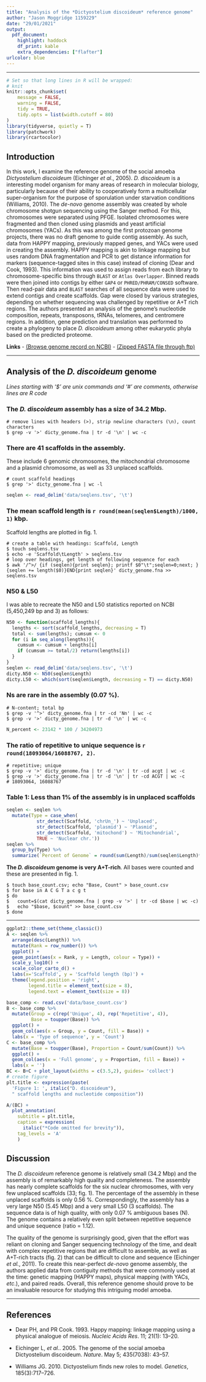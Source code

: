 ```yaml
---
title: "Analysis of the *Dictyostelium discoideum* reference genome"
author: "Jason Moggridge 1159229"
date: "29/01/2021"
output: 
  pdf_document:
    highlight: haddock
    df_print: kable
    extra_dependencies: ["flafter"]
urlcolor: blue
---
```


------

```r
# Set so that long lines in R will be wrapped:
# knit
knitr::opts_chunk$set(
	message = FALSE,
	warning = FALSE,
	tidy = TRUE,
	tidy.opts = list(width.cutoff = 80)
)
library(tidyverse, quietly = T)
library(patchwork)
library(rcartocolor)
```

## Introduction

In this work, I examine the reference genome of the social amoeba *Dictyostelium discoideum* (Eichinger *et al*., 2005). *D. discoideum* is a interesting model organism for many areas of research in molecular biology, particularly because of their ability to cooperatively form a multicellular super-organism for the purpose of sporulation under starvation conditions (Williams, 2010). The *de-novo* genome assembly was created by whole chromosome shotgun sequencing using the Sanger method. For this, chromosomes were separated using PFGE. Isolated chromosomes were fragmented and then cloned using plasmids and yeast artificial chromosomes (YACs). As this was among the first protozoan genome projects, there was no draft genome to guide contig assembly. As such, data from HAPPY mapping, previously mapped genes, and YACs were used in creating the assembly. HAPPY mapping is akin to linkage mapping but uses random DNA fragmentation and PCR to get distance information for markers (sequence-tagged sites in this case) instead of cloning (Dear and Cook, 1993). This information was used to assign reads from each library to chromosome-specific bins through `BLAST` or `Atlas Overlapper`. Binned reads were then joined into contigs by either `GAP4` or `PHRED/PHRAM/CONSED` software. Then read-pair data and `BLAST` searches of all sequence data were used to extend contigs and create scaffolds. Gap were closed by various strategies, depending on whether sequencing was challenged by repetitive or A+T rich regions. The authors presented an analysis of the genome's nucleotide composition, repeats, transposons, tRNAs, telomeres, and centromere regions. In addition, gene prediction and translation was performed to create a phylogeny to place *D. discoideum* among other eukaryotic phyla based on the predicted proteome.

**Links**
- [(Browse genome record on NCBI)](https://www.ncbi.nlm.nih.gov/assembly/GCF_000004695.1/)
- [(Zipped FASTA file through ftp)](https://ftp.ncbi.nih.gov/genomes/refseq/protozoa/Dictyostelium_discoideum/all_assembly_versions/GCF_000004695.1_dicty_2.7/GCF_000004695.1_dicty_2.7_genomic.fna.gz)


----

## Analysis of the *D. discoideum* genome
  
*Lines starting with '$' are unix commands and '#' are comments, otherwise lines are R code*

<!-- I obtained the *Dictyostelium discoideum* reference genome from NCBI Refseq as follows: -->

<!-- ``` -->
<!-- $ rsync rsync://ftp.ncbi.nih.gov/genomes/refseq/protozoa/Dictyostelium_discoideum/ -->
<!--   all_assembly_versions/GCF_000004695.1_dicty_2.7/ -->
<!--   GCF_000004695.1_dicty_2.7_genomic.fna.gz  ./ -->
<!-- $ gunzip GCF_000004695.1_dicty_2.7_genomic.fna.gz -->
<!-- $ mv GCF_000004695.1_dicty_2.7_genomic.fna ./dicty_genome.fna -->
<!-- ``` -->

### The *D. discoideum* assembly has a size of 34.2 Mbp.
  
```
# remove lines with headers (>), strip newline characters (\n), count characters
$ grep -v '>' dicty_genome.fna | tr -d '\n' | wc -c
```

### There are 41 scaffolds in the assembly.

These include 6 genomic chromosomes, the mitochondrial chromosome and a plasmid chromosome, as well as 33 unplaced scaffolds.

```
# count scaffold headings
$ grep '>' dicty_genome.fna | wc -l
```

```r
seqlen <- read_delim('data/seqlens.tsv', '\t')
```
### The mean scaffold length is `r round(mean(seqlen$Length)/1000, 1)` kbp.   

Scaffold lengths are plotted in fig. 1.
```
# create a table with headings: Scaffold, Length
$ touch seqlens.tsv
$ echo -e 'Scaffold\tLength' > seqlens.tsv
# loop over headings, get length of following sequence for each
$ awk '/^>/ {if (seqlen){print seqlen}; printf $0"\t";seqlen=0;next; } 
{seqlen += length($0)}END{print seqlen}' dicty_genome.fna >> seqlens.tsv
```


### N50 & L50

I was able to recreate the N50  and L50 statistics reported on NCBI (5,450,249 bp and 3) as follows:

```r
N50 <- function(scaffold_lengths){
  lengths <- sort(scaffold_lengths, decreasing = T)
  total <- sum(lengths); cumsum <- 0
  for (i in seq_along(lengths)){
    cumsum <- cumsum + lengths[i]
    if (cumsum >= total/2) return(lengths[i])
  }
}
seqlen <- read_delim('data/seqlens.tsv', '\t')
dicty.N50 <- N50(seqlen$Length)
dicty.L50 <- which(sort(seqlen$Length, decreasing = T) == dicty.N50)
```


### Ns are rare in the assembly (0.07 %).

```
# N-content; total bp
$ grep -v '^>' dicty_genome.fna | tr -cd 'Nn' | wc -c
$ grep -v '>' dicty_genome.fna | tr -d '\n' | wc -c
```
```r
N_percent <- 23142 * 100 / 34204973
```
<!-- Only a very small portion (`r round(N_percent, 3)` %) of the assembly are ambiguous bases (N). -->


### The ratio of repetitive to unique sequence is `r round(18093064/16088767, 2)`.

```
# repetitive; unique 
$ grep -v '>' dicty_genome.fna | tr -d '\n' | tr -cd acgt | wc -c
$ grep -v '>' dicty_genome.fna | tr -d '\n' | tr -cd ACGT | wc -c
# 18093064, 16088767
```


### Table 1: Less than 1% of the assembly is in unplaced scaffolds

```r
seqlen <- seqlen %>% 
  mutate(Type = case_when(
           str_detect(Scaffold, 'chrUn_') ~ 'Unplaced',
           str_detect(Scaffold, 'plasmid') ~ 'Plasmid',
           str_detect(Scaffold, 'mitochond') ~ 'Mitochondrial',
           TRUE ~ 'Nuclear chr.'))
seqlen %>% 
  group_by(Type) %>% 
  summarize(`Percent of Genome` = round(sum(Length)/sum(seqlen$Length)*100, 2))
```

**The *D. discoideum* genome is very A+T-rich**. All bases were counted and these are presented in fig. 1.
```
$ touch base_count.csv; echo "Base, Count" > base_count.csv
$ for base in A C G T a c g t
$ do
$   count=$(cat dicty_genome.fna | grep -v '>' | tr -cd $base | wc -c) 
$   echo "$base, $count" >> base_count.csv
$ done
```

----

```r

ggplot2::theme_set(theme_classic())
A <- seqlen %>% 
  arrange(desc(Length)) %>% 
  mutate(Rank = row_number()) %>% 
  ggplot() + 
  geom_point(aes(x = Rank, y = Length, colour = Type)) +
  scale_y_log10() +
  scale_color_carto_d() +
  labs(x='Scaffold', y = 'Scaffold length (bp)') +
  theme(legend.position = 'right', 
        legend.title = element_text(size = 8),
        legend.text = element_text(size = 8))

base_comp <- read.csv('data/base_count.csv')
B <- base_comp %>%  
  mutate(Group = c(rep('Unique', 4), rep('Repetitive', 4)),
         Base = toupper(Base)) %>%
  ggplot() +
  geom_col(aes(x = Group, y = Count, fill = Base)) +
  labs(x = 'Type of sequence', y = 'Count')
C <- base_comp %>% 
  mutate(Base = toupper(Base), Proportion = Count/sum(Count)) %>% 
  ggplot() +
  geom_col(aes(x = 'Full genome', y = Proportion, fill = Base)) +
  labs(x = '')
BC <- B+C + plot_layout(widths = c(3.5,2), guides= 'collect')
# create figure
plt.title <- expression(paste(
  'Figure 1: ', italic("D. discoideum"), 
  " scaffold lengths and nucleotide composition"))

A/(BC) + 
  plot_annotation(
    subtitle = plt.title, 
    caption = expression(
      italic("*Code omitted for brevity")),
    tag_levels = 'A'
    )
```



## Discussion

The *D. discoideum* reference genome is relatively small (34.2 Mbp) and the assembly is of remarkably high quality and completeness. The assembly has nearly complete scaffolds for the six nuclear chromosomes, with very few unplaced scaffolds (33; fig. 1). The percentage of the assembly in these unplaced scaffolds is only 0.56 %. Correspondingly, the assembly has a very large N50 (5.45 Mbp) and a very small L50 (3 scaffolds). The sequence data is of high quality, with only 0.07 % ambiguous bases (N). The genome contains a relatively even split between repetitive sequence and unique sequence (ratio = 1.12). 

The  quality of the genome is surprisingly good, given that the effort was reliant on cloning and Sanger sequencing technology of the time, and dealt with complex repetitive regions that are difficult to assemble, as well as A+T-rich tracts (fig. 2) that can be difficult to clone and sequence (Eichinger *et al.*, 2011). To create this near-perfect *de-novo* genome assembly, the authors applied data from contiguity methods that were commonly used at the time: genetic mapping (HAPPY maps), physical mapping (with YACs, *etc*.), and paired reads. Overall, this reference genome should prove to be an invaluable resource for studying this intriguing model amoeba.

----

## References

- Dear PH, and PR Cook. 1993. Happy mapping: linkage mapping using a physical analogue of meiosis. *Nucleic Acids Res*. 11; 21(1): 13–20.

- Eichinger L, *et al.*. 2005. The genome of the social amoeba Dictyostelium discoideum. *Nature*. May 5; 435(7038): 43–57.

- Williams JG. 2010. Dictyostelium finds new roles to model. *Genetics*, 185(3):717–726.

